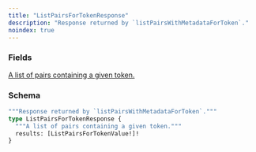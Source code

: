 ```yaml
---
title: "ListPairsForTokenResponse"
description: "Response returned by `listPairsWithMetadataForToken`."
noindex: true
---
```


### Fields

<a href="/api-reference/types/listpairsfortokenvalue">
  <ResponseField name="results" type="[ListPairsForTokenValue!]!" required>
    A list of pairs containing a given token.
  </ResponseField>
</a>

### Schema


```graphql 
"""Response returned by `listPairsWithMetadataForToken`."""
type ListPairsForTokenResponse {
  """A list of pairs containing a given token."""
  results: [ListPairsForTokenValue!]!
}
```
